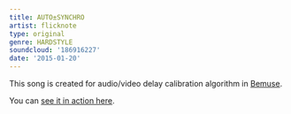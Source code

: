 ```yaml
---
title: AUTO±SYNCHRO
artist: flicknote
type: original
genre: HARDSTYLE
soundcloud: '186916227'
date: '2015-01-20'
---
```


This song is created for audio/video delay calibration algorithm in [Bemuse](https://bemuse.ninja/).

You can [see it in action here](https://bemuse.ninja/?mode=sync).
